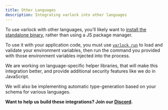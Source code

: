 ```yaml
---
title: Other Languages
description: Integrating varlock into other languages
---
```



To use varlock with other languages, you'll likely want to [install the standalone binary](/getting-started/installation/#as-a-binary), rather than using a JS package manager.

To use it with your application code, you must use [`varlock run`](/reference/cli-commands/#varlock-run) to load and validate your environment variables, then run the command you provided with those environment variables injected into the process.

<ExecCommandWidget command="varlock run -- <your-command>" />

We are working on language-specific helper libraries, that will make this integration better, and provide additional security features like we do in JavaScript.

We will also be implementing automatic type-generation based on your schema for various languages.

**Want to help us build these integrations? Join our <a href={process.env.PUBLIC_DISCORD_URL}>Discord</a>.**

